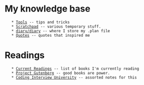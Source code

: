 = My knowledge base =
    * [[Tools]] -- tips and tricks
    * [[Scratchpad]] -- various temporary stuff.
    * [[diary/diary]] -- where I store my .plan file
    * [[Quotes]] -- quotes that inspired me

= Readings =
    * [[Current Readings]] -- list of books I'm currently reading
    * [[Project Gutenberg]] -- good books are power.
    * [[Coding Interview University]] -- assorted notes for this
